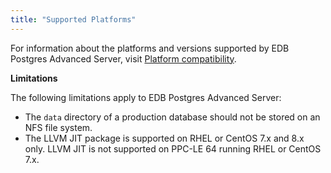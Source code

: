 ```yaml
---
title: "Supported Platforms"
---
```


<div id="supported_platforms" class="registered_link"></div>

For information about the platforms and versions supported by EDB Postgres Advanced Server, visit [Platform compatibility](https://www.enterprisedb.com/product-compatibility).

**Limitations**

The following limitations apply to EDB Postgres Advanced Server:

-   The `data` directory of a production database should not be stored on an NFS file system.
-   The LLVM JIT package is supported on RHEL or CentOS 7.x and 8.x only. LLVM JIT is not supported on PPC-LE 64 running RHEL or CentOS 7.x.